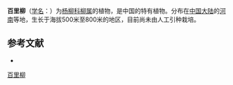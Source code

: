 {{Speciesbox
| name = 百里柳
| status = 
| status_system = 
| image =
| genus = Salix
| species = baileyi
| authority = Schneid.
}}

'''百里柳'''（[[学名|学名]]：{{lang|la|''Salix baileyi''}}）为[[杨柳科|杨柳科]][[柳属|柳属]]的植物，是中国的特有植物。分布在[[中国大陆|中国大陆]]的[[河南|河南]]等地，生长于海拔500米至800米的地区，目前尚未由人工引种栽培。

== 参考文献 ==
<div class="references-small">
* {{cite web| url =http://www.bioinfo.cn/db05/KmzwSpecies.php?action=view&id=20377| title =百里柳| work =《中国高等植物数据库全库》| publisher =中国科学院微生物研究所| author =昆明植物研究所| accessdate =2009-02-25| deadurl =yes| archiveurl =https://web.archive.org/web/20160305003118/http://www.bioinfo.cn/db05/KmzwSpecies.php?action=view&id=20377| archivedate =2016年3月5日| df =}}
</div>
{{Taxonbar|from=Q1414209}}

[[Category:柳属|百里柳]]


{{植物小作品}}